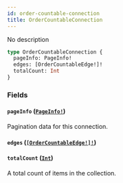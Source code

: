 ```yaml
---
id: order-countable-connection
title: OrderCountableConnection
---
```


No description

```graphql
type OrderCountableConnection {
  pageInfo: PageInfo!
  edges: [OrderCountableEdge!]!
  totalCount: Int
}
```

### Fields

#### `pageInfo` ([`PageInfo!`](/developer/api-reference/objects/page-info.mdx))

Pagination data for this connection.

#### `edges` ([`[OrderCountableEdge!]!`](/developer/api-reference/objects/order-countable-edge.mdx))

#### `totalCount` ([`Int`](/developer/api-reference/scalars/int.mdx))

A total count of items in the collection.
